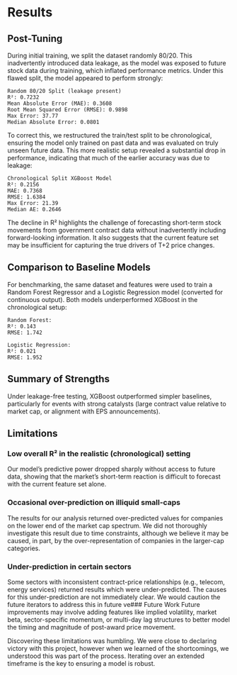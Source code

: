 # Results

## Post-Tuning
During initial training, we split the dataset randomly 80/20. This inadvertently introduced data leakage, as the model was exposed to future stock data during training, which inflated performance metrics. Under this flawed split, the model appeared to perform strongly:

    Random 80/20 Split (leakage present)
    R²: 0.7232
    Mean Absolute Error (MAE): 0.3608
    Root Mean Squared Error (RMSE): 0.9898
    Max Error: 37.77
    Median Absolute Error: 0.0801

To correct this, we restructured the train/test split to be chronological, ensuring the model only trained on past data and was evaluated on truly unseen future data. This more realistic setup revealed a substantial drop in performance, indicating that much of the earlier accuracy was due to leakage:

    Chronological Split XGBoost Model
    R²: 0.2156
    MAE: 0.7368
    RMSE: 1.6384
    Max Error: 21.39
    Median AE: 0.2646
    
The decline in R² highlights the challenge of forecasting short-term stock movements from government contract data without inadvertently including forward-looking information. It also suggests that the current feature set may be insufficient for capturing the true drivers of T+2 price changes.

## Comparison to Baseline Models
For benchmarking, the same dataset and features were used to train a Random Forest Regressor and a Logistic Regression model (converted for continuous output). Both models underperformed XGBoost in the chronological setup:

    Random Forest:
    R²: 0.143
    RMSE: 1.742

    Logistic Regression:
    R²: 0.021
    RMSE: 1.952

## Summary of Strengths
Under leakage-free testing, XGBoost outperformed simpler baselines, particularly for events with strong catalysts (large contract value relative to market cap, or alignment with EPS announcements). 

## Limitations
### Low overall R² in the realistic (chronological) setting
Our model's predictive power dropped sharply without access to future data, showing that the market’s short-term reaction is difficult to forecast with the current feature set alone.

### Occasional over-prediction on illiquid small-caps
The results for our analysis returned over-predicted values for companies on the lower end of the market cap spectrum. We did not thoroughly investigate this result due to time constraints, although we believe it may be caused, in part, by the over-representation of companies in the larger-cap categories.

### Under-prediction in certain sectors
Some sectors with inconsistent contract-price relationships (e.g., telecom, energy services) returned results which were under-predicted. The causes for this under-prediction are not immediately clear. We would caution the future iterators to address this in future ve### Future Work
Future improvements may involve adding features like implied volatility, market beta, sector-specific momentum, or multi-day lag structures to better model the timing and magnitude of post-award price movement.

Discovering these limitations was humbling. We were close to declaring victory with this project, however when we learned of the shortcomings, we understood this was part of the process. Iterating over an extended timeframe is the key to ensuring a model is robust.